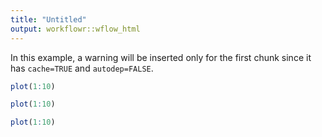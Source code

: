 ```yaml
---
title: "Untitled"
output: workflowr::wflow_html
---
```


In this example, a warning will be inserted only for the first chunk since it
has `cache=TRUE` and `autodep=FALSE`.

```r
plot(1:10)
```

```r
plot(1:10)
```

```r
plot(1:10)
```
